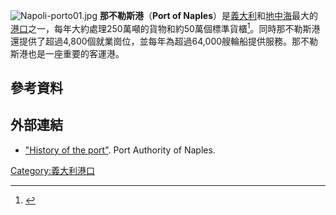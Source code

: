 [[File:Napoli-porto01.jpg|thumb]]
'''那不勒斯港'''（'''Port of Naples'''）是[[義大利|義大利]]和[[地中海|地中海]]最大的[[港口|港口]]之一，每年大約處理250萬噸的貨物和約50萬個標準貨櫃<ref name=espo>{{cite web |url=http://www.porto.napoli.it/it/statistiche/PDF/Modello_ESPO/ESPO_2007.pdf |title=Modello ESPO 2007 |publisher=Port Authority of Naples |archiveurl=https://web.archive.org/web/20110722043546/http://www.porto.napoli.it/it/statistiche/PDF/Modello_ESPO/ESPO_2007.pdf |archivedate=2011-07-22|deadurl=yes }}</ref>。同時那不勒斯港還提供了超過4,800個就業崗位，並每年為超過64,000艘輪船提供服務。那不勒斯港也是一座重要的客運港。

==參考資料==
{{reflist}}

==外部連結==
* [https://web.archive.org/web/20090125070017/http://porto.napoli.it/en/informazioni/storia.php "History of the port"]. Port Authority of Naples.

{{Commons category|Naples}}

[[Category:義大利港口|Category:義大利港口]]